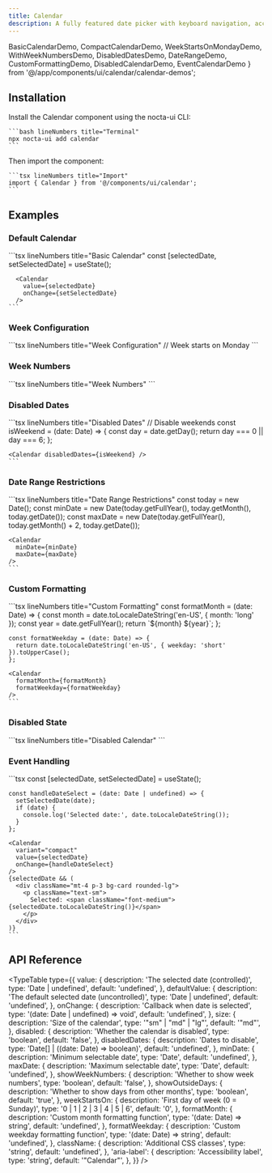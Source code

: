 ```yaml
---
title: Calendar
description: A fully featured date picker with keyboard navigation, accessibility support, and customizable styling.
---
```



  BasicCalendarDemo,
  CompactCalendarDemo,
  WeekStartsOnMondayDemo,
  WithWeekNumbersDemo,
  DisabledDatesDemo,
  DateRangeDemo,
  CustomFormattingDemo,
  DisabledCalendarDemo,
  EventCalendarDemo
} from '@/app/components/ui/calendar/calendar-demos';

## Installation

<Steps>
  <Step>
    Install the Calendar component using the nocta-ui CLI:

    ```bash lineNumbers title="Terminal"
    npx nocta-ui add calendar
    ```
  </Step>
  <Step>
    Then import the component:

    ```tsx lineNumbers title="Import"
    import { Calendar } from '@/components/ui/calendar';
    ```
  </Step>
</Steps>

## Examples

### Default Calendar

<DocsTabs defaultValue="preview">
  <DocsTab value="preview" lineNumbers title="Preview">
    <BasicCalendarDemo />
  </DocsTab>
  <DocsTab value="code" lineNumbers title="Code">
    ```tsx lineNumbers title="Basic Calendar"
      const [selectedDate, setSelectedDate] = useState<Date | undefined>();

      <Calendar
        value={selectedDate}
        onChange={setSelectedDate}
      />
    ```
  </DocsTab>
</DocsTabs>

### Week Configuration

<DocsTabs defaultValue="preview">
  <DocsTab value="preview" lineNumbers title="Preview">
    <WeekStartsOnMondayDemo />
  </DocsTab>
  <DocsTab value="code" lineNumbers title="Code">
    ```tsx lineNumbers title="Week Configuration"
    // Week starts on Monday
    <Calendar weekStartsOn={1} />
    ```
  </DocsTab>
</DocsTabs>

### Week Numbers

<DocsTabs defaultValue="preview">
  <DocsTab value="preview" lineNumbers title="Preview">
    <WithWeekNumbersDemo />
  </DocsTab>
  <DocsTab value="code" lineNumbers title="Code">
    ```tsx lineNumbers title="Week Numbers"
    <Calendar showWeekNumbers />
    ```
  </DocsTab>
</DocsTabs>

### Disabled Dates

<DocsTabs defaultValue="preview">
  <DocsTab value="preview" lineNumbers title="Preview">
    <DisabledDatesDemo />
  </DocsTab>
  <DocsTab value="code" lineNumbers title="Code">
    ```tsx lineNumbers title="Disabled Dates"
    // Disable weekends
    const isWeekend = (date: Date) => {
      const day = date.getDay();
      return day === 0 || day === 6;
    };

    <Calendar disabledDates={isWeekend} />
    ```
  </DocsTab>
</DocsTabs>

### Date Range Restrictions

<DocsTabs defaultValue="preview">
  <DocsTab value="preview" lineNumbers title="Preview">
    <DateRangeDemo />
  </DocsTab>
  <DocsTab value="code" lineNumbers title="Code">
    ```tsx lineNumbers title="Date Range Restrictions"
    const today = new Date();
    const minDate = new Date(today.getFullYear(), today.getMonth(), today.getDate());
    const maxDate = new Date(today.getFullYear(), today.getMonth() + 2, today.getDate());

    <Calendar
      minDate={minDate}
      maxDate={maxDate}
    />
    ```
  </DocsTab>
</DocsTabs>

### Custom Formatting

<DocsTabs defaultValue="preview">
  <DocsTab value="preview" lineNumbers title="Preview">
    <CustomFormattingDemo />
  </DocsTab>
  <DocsTab value="code" lineNumbers title="Code">
    ```tsx lineNumbers title="Custom Formatting"
    const formatMonth = (date: Date) => {
      const month = date.toLocaleDateString('en-US', { month: 'long' });
      const year = date.getFullYear();
      return `${month} ${year}`;
    };

    const formatWeekday = (date: Date) => {
      return date.toLocaleDateString('en-US', { weekday: 'short' }).toUpperCase();
    };

    <Calendar
      formatMonth={formatMonth}
      formatWeekday={formatWeekday}
    />
    ```
  </DocsTab>
</DocsTabs>

### Disabled State

<DocsTabs defaultValue="preview">
  <DocsTab value="preview" lineNumbers title="Preview">
    <DisabledCalendarDemo />
  </DocsTab>
  <DocsTab value="code" lineNumbers title="Code">
    ```tsx lineNumbers title="Disabled Calendar"
    <Calendar disabled />
    ```
  </DocsTab>
</DocsTabs>

### Event Handling

<DocsTabs defaultValue="preview">
  <DocsTab value="preview" lineNumbers title="Preview">
    <EventCalendarDemo />
  </DocsTab>
  <DocsTab value="code" lineNumbers title="Code">
    ```tsx
    const [selectedDate, setSelectedDate] = useState<Date | undefined>();

    const handleDateSelect = (date: Date | undefined) => {
      setSelectedDate(date);
      if (date) {
        console.log('Selected date:', date.toLocaleDateString());
      }
    };

    <Calendar
      variant="compact"
      value={selectedDate}
      onChange={handleDateSelect}
    />
    {selectedDate && (
      <div className="mt-4 p-3 bg-card rounded-lg">
        <p className="text-sm">
          Selected: <span className="font-medium">{selectedDate.toLocaleDateString()}</span>
        </p>
      </div>
    )}
    ```
  </DocsTab>
</DocsTabs>

## API Reference

<TypeTable
  type={{
    value: {
      description: 'The selected date (controlled)',
      type: 'Date | undefined',
      default: 'undefined',
    },
    defaultValue: {
      description: 'The default selected date (uncontrolled)',
      type: 'Date | undefined',
      default: 'undefined',
    },
    onChange: {
      description: 'Callback when date is selected',
      type: '(date: Date | undefined) => void',
      default: 'undefined',
    },
    size: {
      description: 'Size of the calendar',
      type: '"sm" | "md" | "lg"',
      default: '"md"',
    },
    disabled: {
      description: 'Whether the calendar is disabled',
      type: 'boolean',
      default: 'false',
    },
    disabledDates: {
      description: 'Dates to disable',
      type: 'Date[] | ((date: Date) => boolean)',
      default: 'undefined',
    },
    minDate: {
      description: 'Minimum selectable date',
      type: 'Date',
      default: 'undefined',
    },
    maxDate: {
      description: 'Maximum selectable date',
      type: 'Date',
      default: 'undefined',
    },
    showWeekNumbers: {
      description: 'Whether to show week numbers',
      type: 'boolean',
      default: 'false',
    },
    showOutsideDays: {
      description: 'Whether to show days from other months',
      type: 'boolean',
      default: 'true',
    },
    weekStartsOn: {
      description: 'First day of week (0 = Sunday)',
      type: '0 | 1 | 2 | 3 | 4 | 5 | 6',
      default: '0',
    },
    formatMonth: {
      description: 'Custom month formatting function',
      type: '(date: Date) => string',
      default: 'undefined',
    },
    formatWeekday: {
      description: 'Custom weekday formatting function',
      type: '(date: Date) => string',
      default: 'undefined',
    },
    className: {
      description: 'Additional CSS classes',
      type: 'string',
      default: 'undefined',
    },
    'aria-label': {
      description: 'Accessibility label',
      type: 'string',
      default: '"Calendar"',
    },
  }}
/>
